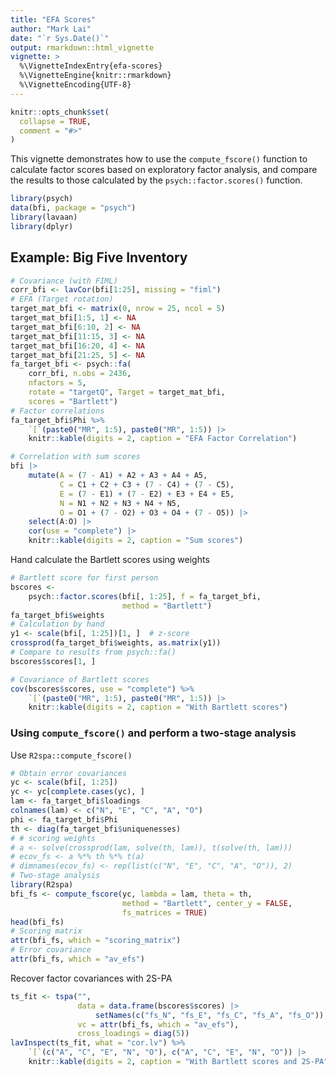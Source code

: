```yaml
---
title: "EFA Scores"
author: "Mark Lai"
date: "`r Sys.Date()`"
output: rmarkdown::html_vignette
vignette: >
  %\VignetteIndexEntry{efa-scores}
  %\VignetteEngine{knitr::rmarkdown}
  %\VignetteEncoding{UTF-8}
---
```


```r
knitr::opts_chunk$set(
  collapse = TRUE,
  comment = "#>"
)
```

This vignette demonstrates how to use the `compute_fscore()` function to calculate factor scores based on exploratory factor analysis, and compare the results to those calculated by the `psych::factor.scores()` function.

```r
library(psych)
data(bfi, package = "psych")
library(lavaan)
library(dplyr)
```

## Example: Big Five Inventory

```r
# Covariance (with FIML)
corr_bfi <- lavCor(bfi[1:25], missing = "fiml")
# EFA (Target rotation)
target_mat_bfi <- matrix(0, nrow = 25, ncol = 5)
target_mat_bfi[1:5, 1] <- NA
target_mat_bfi[6:10, 2] <- NA
target_mat_bfi[11:15, 3] <- NA
target_mat_bfi[16:20, 4] <- NA
target_mat_bfi[21:25, 5] <- NA
fa_target_bfi <- psych::fa(
    corr_bfi, n.obs = 2436,
    nfactors = 5,
    rotate = "targetQ", Target = target_mat_bfi,
    scores = "Bartlett")
# Factor correlations
fa_target_bfi$Phi %>%
    `[`(paste0("MR", 1:5), paste0("MR", 1:5)) |>
    knitr::kable(digits = 2, caption = "EFA Factor Correlation")
```

```r
# Correlation with sum scores
bfi |>
    mutate(A = (7 - A1) + A2 + A3 + A4 + A5,
           C = C1 + C2 + C3 + (7 - C4) + (7 - C5),
           E = (7 - E1) + (7 - E2) + E3 + E4 + E5,
           N = N1 + N2 + N3 + N4 + N5,
           O = O1 + (7 - O2) + O3 + O4 + (7 - O5)) |>
    select(A:O) |>
    cor(use = "complete") |>
    knitr::kable(digits = 2, caption = "Sum scores")
```

Hand calculate the Bartlett scores using weights

```r
# Bartlett score for first person
bscores <-
    psych::factor.scores(bfi[, 1:25], f = fa_target_bfi,
                         method = "Bartlett")
fa_target_bfi$weights
# Calculation by hand
y1 <- scale(bfi[, 1:25])[1, ]  # z-score
crossprod(fa_target_bfi$weights, as.matrix(y1))
# Compare to results from psych::fa()
bscores$scores[1, ]
```

```r
# Covariance of Bartlett scores
cov(bscores$scores, use = "complete") %>%
    `[`(paste0("MR", 1:5), paste0("MR", 1:5)) |>
    knitr::kable(digits = 2, caption = "With Bartlett scores")
```

### Using `compute_fscore()` and perform a two-stage analysis

Use `R2spa::compute_fscore()`

```r
# Obtain error covariances
yc <- scale(bfi[, 1:25])
yc <- yc[complete.cases(yc), ]
lam <- fa_target_bfi$loadings
colnames(lam) <- c("N", "E", "C", "A", "O")
phi <- fa_target_bfi$Phi
th <- diag(fa_target_bfi$uniquenesses)
# # scoring weights
# a <- solve(crossprod(lam, solve(th, lam)), t(solve(th, lam)))
# ecov_fs <- a %*% th %*% t(a)
# dimnames(ecov_fs) <- rep(list(c("N", "E", "C", "A", "O")), 2)
# Two-stage analysis
library(R2spa)
bfi_fs <- compute_fscore(yc, lambda = lam, theta = th,
                         method = "Bartlett", center_y = FALSE,
                         fs_matrices = TRUE)
head(bfi_fs)
# Scoring matrix
attr(bfi_fs, which = "scoring_matrix")
# Error covariance
attr(bfi_fs, which = "av_efs")
```

Recover factor covariances with 2S-PA

```r
ts_fit <- tspa("",
               data = data.frame(bscores$scores) |>
                   setNames(c("fs_N", "fs_E", "fs_C", "fs_A", "fs_O")),
               vc = attr(bfi_fs, which = "av_efs"),
               cross_loadings = diag(5))
lavInspect(ts_fit, what = "cor.lv") %>%
    `[`(c("A", "C", "E", "N", "O"), c("A", "C", "E", "N", "O")) |>
    knitr::kable(digits = 2, caption = "With Bartlett scores and 2S-PA")
```


